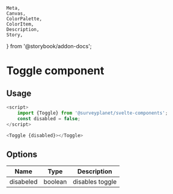	Meta,
	Canvas,
	ColorPalette,
	ColorItem,
	Description,
	Story,
} from '@storybook/addon-docs';


<Meta
	title="Toggle/Documentation"
	component={Toggle}
/>

# Toggle component

<div id="example">
	<Story id="toggle-default--default" />
</div>

## Usage

```ts
<script>
	import {Toggle} from '@surveyplanet/svelte-components';
	const disabled = false;
</script>

<Toggle {disabled}></Toggle>
```

## Options

| Name      | Type    | Description     |
| --------- | ------- | --------------- |
| disabeled | boolean | disables toggle |

